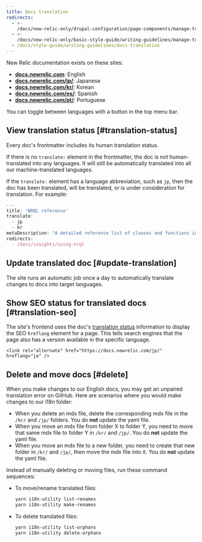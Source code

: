 ```yaml
---
title: Docs translation
redirects:
  - >-
    /docs/new-relic-only/drupal-configuration/page-components/manage-translated-docs
  - >-
    /docs/new-relic-only/basic-style-guide/writing-guidelines/manage-translated-docs
  - /docs/style-guide/writing-guidelines/docs-translation
---
```


New Relic documentation exists on these sites:

* [**docs.newrelic.com**](https://docs.newrelic.com): English
* [**docs.newrelic.com/jp/**](https://docs.newrelic.com/jp/): Japanese
* [**docs.newrelic.com/kr/**](https://docs.newrelic.com/kr/): Korean
* [**docs.newrelic.com/es/**](https://docs.newrelic.com/es/): Spanish
* [**docs.newrelic.com/pt/**](https://docs.newrelic.com/pt/): Portuguese

You can toggle between languages with a button in the top menu bar.

## View translation status [#translation-status]

Every doc's frontmatter includes its human translation status.

If there is no `translate:` element in the frontmatter, the doc is not human-translated into any languages. It will still be automatically translated into all our machine-translated languages.

If the `translate:` element has a language abbreviation, such as `jp`, then the doc has been translated, will be translated, or is under consideration for translation. For example:

```jsx
---
title: 'NRQL reference'
translate:
  - jp
  - kr
metaDescription: "A detailed reference list of clauses and functions in NRQL, the New Relic query language."
redirects:
  - /docs/insights/using-nrql
```

## Update translated doc [#update-translation]

The site runs an automatic job once a day to automatically translate changes to docs into target languages.

## Show SEO status for translated docs [#translation-seo]

The site's frontend uses the doc's [translation status](#translation-status) information to display the SEO `hreflang` element for a page. This tells search engines that the page also has a version available in the specific language.

```
<link rel="alternate" href="https://docs.newrelic.com/jp/" hreflang="ja" />
```
## Delete and move docs [#delete]

When you make changes to our English docs, you may get an unpaired translation error on GitHub. Here are scenarios where you would make changes to our i18n folder:

* When you delete an mdx file, delete the corresponding mdx file in the `/kr/` and `/jp/` folders. You do **not** update the yaml file.
* When you move an mdx file from folder X to folder Y, you need to move that same mdx file to folder Y in  `/kr/` and `/jp/`. You do **not** update the yaml file.
* When you move an mdx file to a new folder, you need to create that new folder in  `/kr/` and `/jp/`, then move the mdx file into it. You do **not** update the yaml file.

Instead of manually deleting or moving files, run these command sequences:

  * To move/rename translated files:

    ```bash
    yarn i18n-utility list-renames
    yarn i18n-utility make-renames
    ```

  * To delete translated files:

    ```bash
    yarn i18n-utility list-orphans
    yarn i18n-utility delete-orphans
    ```
